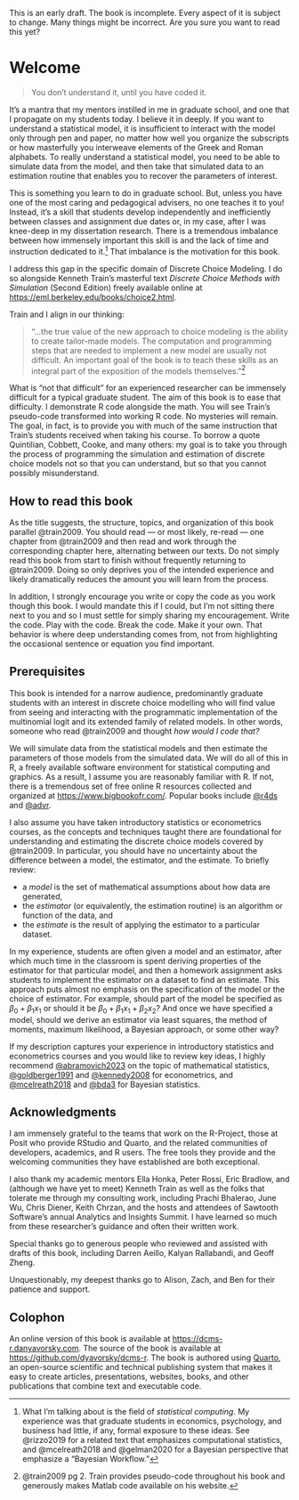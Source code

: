 
::: {.callout-warning}
This is an early draft. The book is incomplete. Every aspect of it is subject to change. Many things might be incorrect. Are you sure you want to read this yet?
:::

# Welcome {.unnumbered}

> You don't understand it, until you have coded it.

It's a mantra that my mentors instilled in me in graduate school, and one that I propagate on my students today. I believe it in deeply. If you want to understand a statistical model, it is insufficient to interact with the model only through pen and paper, no matter how well you organize the subscripts or how masterfully you interweave elements of the Greek and Roman alphabets. To really understand a statistical model, you need to be able to simulate data from the model, and then take that simulated data to an estimation routine that enables you to recover the parameters of interest. 

This is something you learn to do in graduate school. But, unless you have one of the most caring and pedagogical advisers, no one teaches it to you! Instead, it's a skill that students develop independently and inefficiently between classes and assignment due dates or, in my case, after I was knee-deep in my dissertation research. There is a tremendous imbalance between how immensely important this skill is and the lack of time and instruction dedicated to it.[^1] That imbalance is the motivation for this book.

I address this gap in the specific domain of Discrete Choice Modeling. I do so alongside Kenneth Train's masterful text _Discrete Choice Methods with Simulation_ (Second Edition) freely available online at <https://eml.berkeley.edu/books/choice2.html>. 

Train and I align in our thinking: 

> "...the true value of the new approach to choice modeling is the ability to create tailor-made models. The computation and programming steps that are needed to implement a new model are usually not difficult. An important goal of the book is to teach these skills as an integral part of the exposition of the models themselves."[^2] 

What is "not that difficult" for an experienced researcher can be immensely difficult for a typical graduate student. The aim of this book is to ease that difficulty. I demonstrate R code alongside the math. You will see Train's pseudo-code transformed into working R code. No mysteries will remain. The goal, in fact, is to provide you with much of the same instruction that Train's students received when taking his course. To borrow a quote Quintilian, Cobbett, Cooke, and many others: my goal is to take you through the process of programming the simulation and estimation of discrete choice models not so that you can understand, but so that you cannot possibly misunderstand.

[^1]: What I'm talking about is the field of _statistical computing_. My experience was that graduate students in economics, psychology, and business had little, if any, formal exposure to these ideas. See @rizzo2019 for a related text that emphasizes computational statistics, and @mcelreath2018 and @gelman2020 for a Bayesian perspective that emphasize a "Bayesian Workflow."

[^2]: @train2009 pg 2. Train provides pseudo-code throughout his book and generously makes Matlab code available on his website.

## How to read this book

As the title suggests, the structure, topics, and organization of this book parallel @train2009. You should read --- or most likely, re-read --- one chapter from @train2009 and then read and work through the corresponding chapter here, alternating between our texts. Do not simply read this book from start to finish without frequently returning to @train2009. Doing so only deprives you of the intended experience and likely dramatically reduces the amount you will learn from the process. 

In addition, I strongly encourage you write or copy the code as you work though this book. I would mandate this if I could, but I'm not sitting there next to you and so I must settle for simply sharing my encouragement. Write the code. Play with the code. Break the code. Make it your own. That behavior is where deep understanding comes from, not from highlighting the occasional sentence or equation you find important.

## Prerequisites

This book is intended for a narrow audience, predominantly graduate students with an interest in discrete choice modelling who will find value from seeing and interacting with the programmatic implementation of the multinomial logit and its extended family of related models. In other words, someone who read @train2009 and thought _how would I code that?_

We will simulate data from the statistical models and then estimate the parameters of those models from the simulated data. We will do all of this in R, a freely available software environment for statistical computing and graphics. As a result, I assume you are reasonably familiar with R. If not, there is a tremendous set of free online R resources collected and organized at <https://www.bigbookofr.com/>. Popular books include [@r4ds](https://r4ds.hadley.nz/) and [@advr](https://adv-r.hadley.nz/).

I also assume you have taken introductory statistics or econometrics courses, as the concepts and techniques taught there are foundational for understanding and estimating the discrete choice models covered by @train2009. In particular, you should have no uncertainty about the difference between a model, the estimator, and the estimate. To briefly review: 

 - a _model_ is the set of mathematical assumptions about how data are generated, 
 - the _estimator_ (or equivalently, the estimation routine) is an algorithm or function of the data, and
 - the _estimate_ is the result of applying the estimator to a particular dataset.

In my experience, students are often given a model and an estimator, after which much time in the classroom is spent deriving properties of the estimator for that particular model, and then a homework assignment asks students to implement the estimator on a dataset to find an estimate. This approach puts almost no emphasis on the specification of the model or the choice of estimator. For example, should part of the model be specified as $\beta_0 + \beta_1x_1$ or should it be $\beta_0 + \beta_1x_1 + \beta_2x_2$? And once we have specified a model, should we derive an estimator via least squares, the method of moments, maximum likelihood, a Bayesian approach, or some other way?

If my description captures your experience in introductory statistics and econometrics courses and you would like to review key ideas, I highly recommend [@abramovich2023](https://www.routledge.com/Statistical-Theory-A-Concise-Introduction/Abramovich-Ritov/p/book/9781032007458) on the topic of mathematical statistics, [@goldberger1991](https://www.hup.harvard.edu/books/9780674175440) and [@kennedy2008](https://www.wiley.com/en-us/A+Guide+to+Econometrics,+6th+Edition-p-9781405182584) for econometrics, and [@mcelreath2018](https://xcelab.net/rm/statistical-rethinking/) and [@bda3](https://www.routledge.com/Bayesian-Data-Analysis/Gelman-Carlin-Stern-Dunson-Vehtari-Rubin/p/book/9781439840955) for Bayesian statistics.


## Acknowledgments

I am immensely grateful to the teams that work on the R-Project, those at Posit who provide RStudio and Quarto, and the related communities of developers, academics, and R users. The free tools they provide and the welcoming communities they have established are both exceptional.

I also thank my academic mentors Ella Honka, Peter Rossi, Eric Bradlow, and (although we have yet to meet) Kenneth Train as well as the folks that tolerate me through my consulting work, including Prachi Bhalerao, June Wu, Chris Diener, Keith Chrzan, and the hosts and attendees of Sawtooth Software's annual Analytics and Insights Summit. I have learned so much from these researcher's guidance and often their written work. 

Special thanks go to generous people who reviewed and assisted with drafts of this book, including Darren Aeillo, Kalyan Rallabandi, and Geoff Zheng.

Unquestionably, my deepest thanks go to Alison, Zach, and Ben for their patience and support.

## Colophon

An online version of this book is available at <https://dcms-r.danyavorsky.com>. The source of the book is available at <https://github.com/dyavorsky/dcms-r>. The book is authored using [Quarto](https://quarto.org), an open-source scientific and technical publishing system that makes it easy to create articles, presentations, websites, books, and other publications that combine text and executable code.
